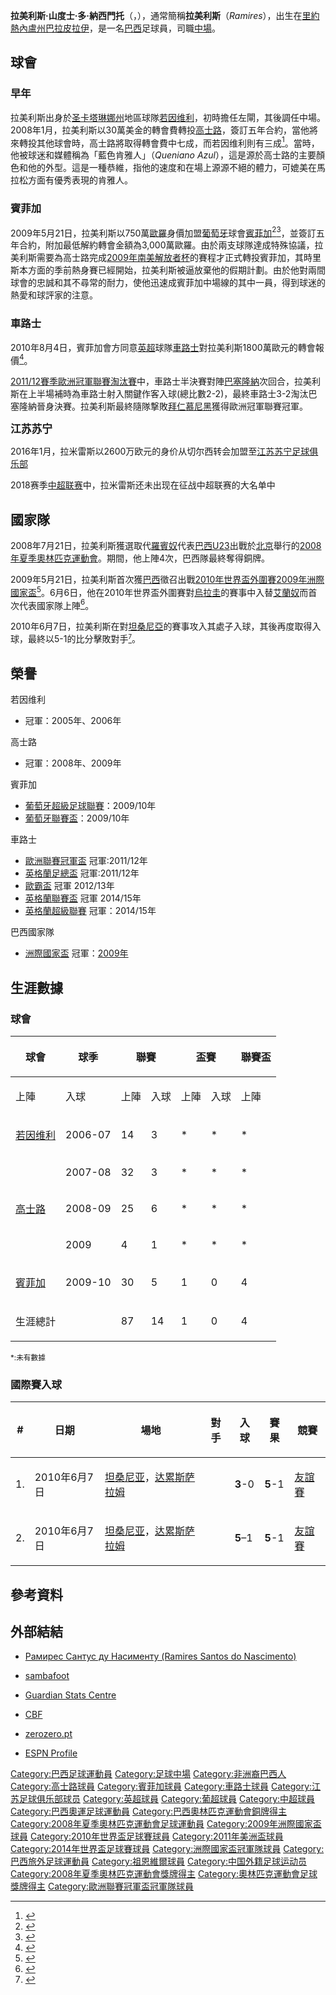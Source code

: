 {{noteta
|G1=足球
|G2=南美球會
|G3=EPL
|G4=uefa
|T=zh-hans:拉米雷斯;zh-hk:拉美利斯;zh-tw:拉米雷斯;
|1=zh-hans:拉米雷斯;zh-hk:拉美利斯;zh-tw:拉米雷斯;
|2=zh-hans:罗比尼奥;zh-hk:羅賓奴;zh-tw:羅比尼奧;
|3=zh-hans:埃拉诺;zh-hk:艾蘭奴;zh-tw:艾拉諾;
}}

{{Portuguese name|Santos|do Nascimento}}
{{Football player infobox
| playername = 拉美利斯<br />''Ramires''
| image = Chelsea_1_Man_City_1_(16413207122).jpg
| image_size = 220
| caption =
| fullname = Ramires Santos do Nascimento
| nickname = Queniano、Ramires Guerreiro
| dateofbirth = {{birth date and age|1987|3|24|mf=yes}}
| cityofbirth = [[里約熱內盧州|里約熱內盧州]][[巴拉皮拉伊|巴拉皮拉伊]]
| countryofbirth = [[巴西|巴西]]
| height = {{height|m=1.80}}
| position = [[中場|中場]]
| currentclub = 
| clubnumber = 
| youthyears1 = 2004–2005
| youthclubs1 = Royal Sport Club<ref>{{cite web |url=http://www.diariodovale.com.br/noticias/0,7737.html |title=Diário do Vale: Barra do Piraí presta homenagem ao craque Ramires |publisher=Diariodovale.uol.com.br |access-date=2014-06-07 |archive-url=https://web.archive.org/web/20141129025800/http://www.diariodovale.com.br/noticias/0,7737.html |archive-date=2014-11-29 |url-status=dead }}</ref>
| youthyears2 = 2005–2006
| youthclubs2 = [[若因维利体育俱乐部|若因维利]]
| years1 = 2006–2007
| clubs1 = [[若因维利体育俱乐部|若因维利]]
| caps1 = 14
| goals1 = 3
| years2 = 2007–2009
| clubs2 = [[高士路體育會|高士路]]
| caps2 = 61
| goals2 = 10
| years3 = 2009–2010
| clubs3 = [[里斯本與本菲卡體育|本菲卡]]
| caps3 = 26
| goals3 = 4
| years4 = 2010–2016
| clubs4 = [[切尔西足球俱乐部|切尔西]]
| caps4 = 159
| goals4 = 17
| years5 = 2016–2019
| clubs5 = [[江苏苏宁足球俱乐部|江苏苏宁]]
| caps5 = 49
| goals5 = 11
| years6 = 2019–2020
| clubs6 = [[彭美拉斯體育會|彭美拉斯]]
| caps6 = 22
| goals6 = 0
| nationalyears1 = 2008
| nationalteam1 = [[巴西奧林匹克足球隊|巴西U23]]
| nationalcaps1 = 9
| nationalgoals1 = 0
| nationalyears2 = 2009–2014
| nationalteam2 = [[巴西國家足球隊|巴西]]
| nationalcaps2 = 52
| nationalgoals2 = 4
| medaltemplates = {{MedalCountry|{{fb|Brazil}}}}
{{MedalSport|男子[[足球|足球]]}}
{{MedalCompetition|[[国际足联联合会杯|国际足联联合会杯]]}}
{{Medal|W|[[2009年洲際國家盃|2009年南非]]|}}
{{MedalCompetition|[[夏季奥林匹克运动会足球比赛|夏季奥林匹克运动会]]}}
{{MedalBronze|[[2008年夏季奧林匹克運動會|2008年北京]]|}}
| pcupdate = 2019年6月27日
| ntupdate = 2016年1月30日
}}

'''拉美利斯·山度士·多·納西門托'''（{{lang-pt|'''Ramires Santos do Nascimento'''}}，{{bd|1987年|3月24日|catIdx=Ramires}}），通常簡稱'''拉美利斯'''（''Ramires''），出生在[[里約熱內盧州|里約熱內盧州]][[巴拉皮拉伊|巴拉皮拉伊]]，是一名[[巴西|巴西]]足球員，司職[[中場|中場]]。

== 球會 ==
=== 早年 ===
拉美利斯出身於[[圣卡塔琳娜州|圣卡塔琳娜州]]地區球隊[[若因维利体育俱乐部|若因维利]]，初時擔任左閘，其後調任中場。2008年1月，拉美利斯以30萬美金的轉會費轉投[[高士路體育會|高士路]]，簽訂五年合約，當他將來轉投其他球會時，高士路將取得轉會費中七成，而若因维利則有三成<ref>{{pt icon}}{{cite web|url=http://www.mercadofutebol.com/noticia/ramires-fica-em-definitivo-no-cruzeiro|title=Ramires fica em definitivo no Cruzeiro|publisher=Mercadofutebol.com|accessdate=2008-04-15|date=2007-11-13|archive-date=2016-04-02|archive-url=https://web.archive.org/web/20160402114425/http://www.mercadofutebol.com/noticia/ramires-fica-em-definitivo-no-cruzeiro|dead-url=no}}</ref>。當時，他被球迷和媒體稱為「藍色肯雅人」（''Queniano Azul''），這是源於高士路的主要顏色和他的外型。這是一種恭維，指他的速度和在場上源源不絕的體力，可媲美在馬拉松方面有優秀表現的肯雅人。

=== 賓菲加 ===
2009年5月21日，拉美利斯以750萬[[歐羅|歐羅]]身價加盟[[葡萄牙|葡萄牙]]球會[[賓菲加足球會|賓菲加]]<ref>{{pt icon}}{{cite web|url=http://www.estadao.com.br/noticias/esportes,cruzeiro-confirma-venda-de-ramires-para-o-benfica,374797,0.htm|title=Cruzeiro confirma venda de Ramires para o Benfica|publisher=Estadão|accessdate=2009-05-22|date=2009-05-21|archive-date=2013-12-30|archive-url=https://web.archive.org/web/20131230235959/http://www.estadao.com.br/noticias/esportes,cruzeiro-confirma-venda-de-ramires-para-o-benfica,374797,0.htm|dead-url=no}}</ref><ref>{{en}}{{cite web|url=http://www.espnstar.com/football/news/detail/item273402/RAMIRES-AGREES-BENFICA-MOVE/ |title=Ramires Agrees Benfica Move |publisher=ESPNSTAR.com |accessdate=2009-05-22 |date=2009-05-22 |deadurl=yes |archiveurl=https://web.archive.org/web/20120324205316/http://www.espnstar.com/football/news/detail/item273402/RAMIRES-AGREES-BENFICA-MOVE/ |archivedate=2012-03-24 }}</ref>，並簽訂五年合約，附加最低解約轉會金額為3,000萬歐羅。由於兩支球隊達成特殊協議，拉美利斯需要為高士路完成[[2009年南美解放者杯|2009年南美解放者杯]]的賽程才正式轉投賓菲加，其時里斯本方面的季前熱身賽已經開始，拉美利斯被逼放棄他的假期計劃。由於他對兩間球會的忠誠和其不尋常的耐力，使他迅速成賓菲加中場線的其中一員，得到球迷的熱愛和球評家的注意。

=== 車路士 ===
2010年8月4日，賓菲加會方同意[[英格蘭足球超級聯賽|英超]]球隊[[車路士足球會|車路士]]對拉美利斯1800萬歐元的轉會報價<ref>{{cite web|url=http://news.bbc.co.uk/sport1/hi/football/teams/c/chelsea/8881118.stm|title=Chelsea 'to sign Benfica midfielder Ramires for £18m'|publisher=BBC Sport|accessdate=2010-08-05|date=2010-08-04|archive-date=2012-03-08|archive-url=https://web.archive.org/web/20120308133855/http://news.bbc.co.uk/sport1/hi/football/teams/c/chelsea/8881118.stm|dead-url=no}}</ref>。

[[2011/12賽季歐洲冠軍聯賽淘汰賽|2011/12賽季歐洲冠軍聯賽淘汰賽]]中，車路士半決賽對陣[[巴塞罗那足球俱乐部|巴塞隆納]]次回合，拉美利斯在上半場補時為車路士射入關鍵作客入球(總比數2-2)，最終車路士3-2淘汰巴塞隆納晉身決賽。拉美利斯最終隨隊撃敗[[拜仁慕尼黑足球俱乐部|拜仁慕尼黑]]獲得歐洲冠軍聯賽冠軍。

<big>'''江苏苏宁'''</big>

2016年1月，拉米雷斯以2600万欧元的身价从切尔西转会加盟至[[江苏苏宁足球俱乐部|江苏苏宁足球俱乐部]]

2018赛季[[中国足球协会超级联赛|中超联赛]]中，拉米雷斯还未出现在征战中超联赛的大名单中

== 國家隊 ==
2008年7月21日，拉美利斯獲選取代[[羅賓奴|羅賓奴]]代表[[巴西奧林匹克足球隊|巴西U23]]出戰於[[北京|北京]]舉行的[[2008年夏季奧林匹克運動會|2008年夏季奧林匹克運動會]]。期間，他上陣4次，巴西隊最終奪得銅牌。

2009年5月21日，拉美利斯首次獲[[巴西國家足球隊|巴西]]徵召出戰[[2010年世界盃外圍賽|2010年世界盃外圍賽]][[2009年洲際國家盃|2009年洲際國家盃]]<ref>{{pt icon}}{{cite web|title=Dunga convoca Seleção Brasileira para jogos das Eliminatórias e Copa das Confederações |url=http://www.cbf.com.br/sitenoticias/_980615052009521.html |accessdate=2009-04-22 |date=2009-04-21 |publisher=Brazilian Football Confederation |deadurl=yes |archiveurl=https://web.archive.org/web/20090525201906/http://www.cbf.com.br/sitenoticias/_980615052009521.html |archivedate=2009-05-25 }}</ref>。6月6日，他在2010年世界盃外圍賽對[[烏拉圭國家足球隊|烏拉圭]]的賽事中入替[[艾蘭奴|艾蘭奴]]而首次代表國家隊上陣<ref>{{pt icon}}{{cite web|title=Brasil atropela o Uruguai, quebra tabu e fica muito perto da vaga para 2010|url=http://oglobo.globo.com/esportes/mat/2009/06/06/brasil-atropela-uruguai-quebra-tabu-fica-muito-perto-da-vaga-para-2010-756230298.asp|accessdate=2009-06-10|date=2009-00-06|publisher=O Globo}}</ref>。

2010年6月7日，拉美利斯在對[[坦桑尼亞國家足球隊|坦桑尼亞]]的賽事攻入其處子入球，其後再度取得入球，最終以5-1的比分擊敗對手<small><ref>{{cite news |language=en |url=http://www.goal.com/en/news/1863/world-cup-2010/2010/06/07/1963473/tanzania-1-5-brazil-robinho-brace-tames-industrious-taifa |title=Tanzania 1-5 Brazil: Robinho Brace Tames Industrious Taifa Stars |publisher=''goal.com'' |date=2010-06-07 |accessdate=2010-07-01 |archive-date=2021-03-09 |archive-url=https://web.archive.org/web/20210309164701/https://www.goal.com/en/news/1863/world-cup-2010/2010/06/07/1963473/tanzania-1-5-brazil-robinho-brace-tames-industrious-taifa |dead-url=no }}</ref></small>。

== 榮譽 ==
;若因维利
* {{Link-en|聖卡塔琳娜州聯賽|Campeonato Catarinense}}冠軍：2005年、2006年

;高士路
* {{Link-en|米內羅甲級聯賽|Campeonato Mineiro}}冠軍：2008年、2009年

;賓菲加
* [[葡萄牙足球超級聯賽|葡萄牙超級足球聯賽]]：2009/10年
* [[葡萄牙聯賽盃|葡萄牙聯賽盃]]：2009/10年

;車路士 
*[[歐洲聯賽冠軍盃|歐洲聯賽冠軍盃]] 冠軍:2011/12年
*[[英格蘭足總盃|英格蘭足總盃]] 冠軍:2011/12年
*[[歐霸盃|歐霸盃]]  冠軍 2012/13年
*[[英格蘭聯賽盃|英格蘭聯賽盃]]  冠軍 2014/15年
*[[英格蘭超級聯賽|英格蘭超級聯賽]] 冠軍：2014/15年


;巴西國家隊
* [[洲際國家盃|洲際國家盃]] 冠軍：[[2009年洲際國家盃|2009年]]

== 生涯數據 ==
=== 球會 ===
{| class="wikitable" style="text-align: center;"
|-
!rowspan="2"|球會
!rowspan="2"|球季
!colspan="2"|聯賽
!colspan="2"|盃賽
!colspan="2"|聯賽盃
!colspan="2"|南美或歐洲盃賽
!colspan="2"|總計
|-
!上陣||入球||上陣||入球||上陣||入球||上陣||入球||上陣||入球
|-
|rowspan="1" valign="center"|[[若因维利体育俱乐部|若因维利]]
|2006-07
|14||3||*||*||*||*||*||*||14||3
|-
|rowspan="3" valign="center"|[[高士路體育會|高士路]]
|2007-08
|32||3||*||*||*||*||2||0||34||3
|-
|2008-09
|25||6||*||*||*||*||10||5||35||11
|-
|2009
|4||1||*||*||*||*||8||1||12||2
|-
|rowspan="1" valign="center"|[[賓菲加足球會|賓菲加]]
|2009-10
|30||5||1||0||4||1||12||0||47||6
|-
!colspan="2"|生涯總計||87||14||1||0||4||1||32||6||124||21
|}
<small>*:未有數據</small>

=== 國際賽入球 ===
{| class="wikitable"
! # !! 日期 !! 場地 !! 對手 !! 入球 !! 賽果 !! 競賽
|-
| 1. || 2010年6月7日 || [[坦桑尼亚|坦桑尼亚]]，[[达累斯萨拉姆|达累斯萨拉姆]] || {{fb|TAN}} || '''3'''-0 || '''5'''-1 || [[友誼賽|友誼賽]]
|-
| 2. || 2010年6月7日 || [[坦桑尼亚|坦桑尼亚]]，[[达累斯萨拉姆|达累斯萨拉姆]] || {{fb|TAN}} || '''5'''–1 || '''5'''-1 || [[友誼賽|友誼賽]]
|}

== 參考資料 ==
{{Reflist}}

== 外部結結 ==
* {{sr icon}}[http://malimetter.org/?p=4283 Рамирес Сантус ду Насименту (Ramires Santos do Nascimento)] {{Wayback|url=http://malimetter.org/?p=4283 |date=20160305052053 }}
* {{en icon}} [https://web.archive.org/web/20100725080216/http://en.sambafoot.com/players/2445_Ramires.html sambafoot]
* {{en icon}} [https://web.archive.org/web/20121004132807/http://guardian.touch-line.com/statscentre.asp?Lang=0&CTID=59&CPID=133&pStr=Player&PLID=203427&TEID=3309 Guardian Stats Centre]
* {{pt icon}} [http://200.159.15.35/registro/registro.aspx?s=176640 CBF]{{dead link|date=2017年12月 |bot=InternetArchiveBot |fix-attempted=yes }}
* {{pt icon}} [http://www.zerozero.pt/pt/jogador.php?id=34483&search=1 zerozero.pt]{{Dead link|date=2019年6月 |bot=InternetArchiveBot |fix-attempted=yes }}
* {{en}}[http://soccernet.espn.go.com/players/stats?id=99025&league=POR.1&season=2009&cc=5739 ESPN Profile]

{{2008年奥运会男子足球巴西参赛名单}}
{{2009年聯合會盃足球賽巴西參賽名單}}
{{2010年世界盃足球賽巴西參賽名單}}
{{2011年美洲國家盃足球賽巴西參賽名單}}
{{2014年世界盃足球賽巴西參賽名單}}
{{2016年中超分类名单江苏}}
{{2017年中超分类名单江苏}}
{{2018年中超分类名单江苏}}

{{DEFAULTSORT:Ramires Santos Do Nascimento}}
[[Category:巴西足球運動員|Category:巴西足球運動員]]
[[Category:足球中場|Category:足球中場]]
[[Category:非洲裔巴西人|Category:非洲裔巴西人]]
[[Category:高士路球員|Category:高士路球員]]
[[Category:賓菲加球員|Category:賓菲加球員]]
[[Category:車路士球員|Category:車路士球員]]
[[Category:江苏足球俱乐部球员|Category:江苏足球俱乐部球员]]
[[Category:英超球員|Category:英超球員]]
[[Category:葡超球員|Category:葡超球員]]
[[Category:中超球員|Category:中超球員]]
[[Category:巴西奧運足球運動員|Category:巴西奧運足球運動員]]
[[Category:巴西奧林匹克運動會銅牌得主|Category:巴西奧林匹克運動會銅牌得主]]
[[Category:2008年夏季奧林匹克運動會足球運動員|Category:2008年夏季奧林匹克運動會足球運動員]]
[[Category:2009年洲際國家盃球員|Category:2009年洲際國家盃球員]]
[[Category:2010年世界盃足球賽球員|Category:2010年世界盃足球賽球員]]
[[Category:2011年美洲盃球員|Category:2011年美洲盃球員]]
[[Category:2014年世界盃足球賽球員|Category:2014年世界盃足球賽球員]]
[[Category:洲際國家盃冠軍隊球員|Category:洲際國家盃冠軍隊球員]]
[[Category:巴西旅外足球運動員|Category:巴西旅外足球運動員]]
[[Category:祖恩維爾球員|Category:祖恩維爾球員]]
[[Category:中国外籍足球运动员|Category:中国外籍足球运动员]]
[[Category:2008年夏季奧林匹克運動會獎牌得主|Category:2008年夏季奧林匹克運動會獎牌得主]]
[[Category:奧林匹克運動會足球獎牌得主|Category:奧林匹克運動會足球獎牌得主]]
[[Category:歐洲聯賽冠軍盃冠軍隊球員|Category:歐洲聯賽冠軍盃冠軍隊球員]]